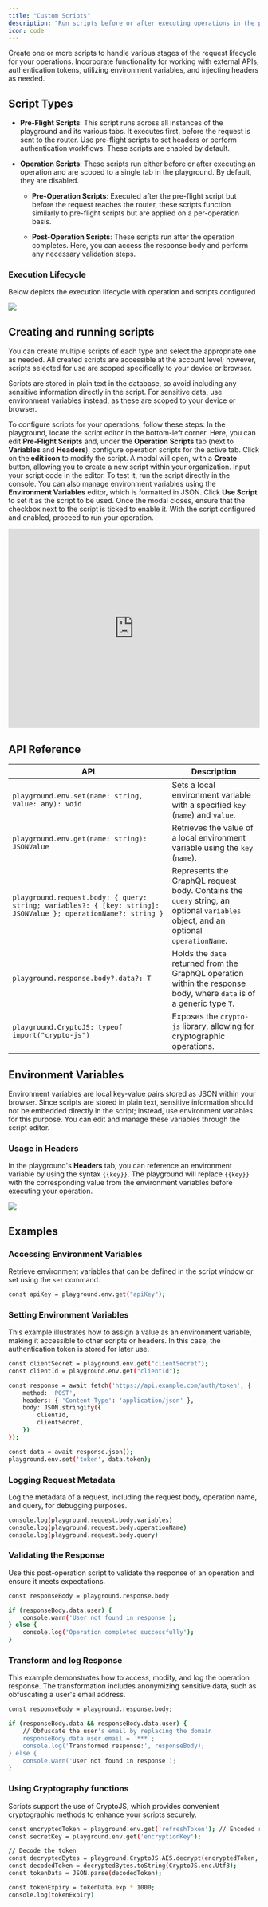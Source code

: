 ```yaml
---
title: "Custom Scripts"
description: "Run scripts before or after executing operations in the playground for authentication, validation and other workflows"
icon: code
---
```


Create one or more scripts to handle various stages of the request lifecycle for your operations. Incorporate functionality for working with external APIs, authentication tokens, utilizing environment variables, and injecting headers as needed.

## Script Types

* **Pre-Flight Scripts**: This script runs across all instances of the playground and its various tabs. It executes first, before the request is sent to the router. Use pre-flight scripts to set headers or perform authentication workflows. These scripts are enabled by default.

* **Operation Scripts**: These scripts run either before or after executing an operation and are scoped to a single tab in the playground. By default, they are disabled.

  * **Pre-Operation Scripts**: Executed after the pre-flight script but before the request reaches the router, these scripts function similarly to pre-flight scripts but are applied on a per-operation basis.

  * **Post-Operation Scripts**: These scripts run after the operation completes. Here, you can access the response body and perform any necessary validation steps.

### Execution Lifecycle

Below depicts the execution lifecycle with operation and scripts configured

<Frame caption="Pre-flight > Pre-Operation > Execute Operation > Post-Operation">
  <img src="/images/studio/image-17.png" />
</Frame>

## Creating and running scripts

You can create multiple scripts of each type and select the appropriate one as needed. All created scripts are accessible at the account level; however, scripts selected for use are scoped specifically to your device or browser.

<Note>
    Scripts are stored in plain text in the database, so avoid including any sensitive information directly in the script. For sensitive data, use environment variables instead, as these are scoped to your device or browser.
</Note>

To configure scripts for your operations, follow these steps:
<Steps>
    <Step title="Navigate to the Script Editor">
        In the playground, locate the script editor in the bottom-left corner. Here, you can edit **Pre-Flight Scripts** and, under the **Operation Scripts** tab (next to **Variables** and **Headers**), configure operation scripts for the active tab.
    </Step>
    <Step title="Edit or Create a Script">
        Click on th&#x65;**&#x20;edit icon** to modify the script. A modal will open, with a **Create** button, allowing you to create a new script within your organization.
    </Step>
    <Step title="Enter and Test the Script">
        Input your script code in the editor. To test it, run the script directly in the console. You can also manage environment variables using the **Environment Variables** editor, which is formatted in JSON.
    </Step>
    <Step title="Set the Script for Use">
        Click **Use Script** to set it as the script to be used.
    </Step>
    <Step title="Enable the Script">
        Once the modal closes, ensure that the checkbox next to the script is ticked to enable it.
    </Step>
    <Step title="Run Your Operation">
        With the script configured and enabled, proceed to run your operation.
    </Step>
</Steps>

<Frame>
    <iframe width="100%" height="400" src="https://www.youtube.com/embed/RmJDTkAfrKo" title="Creating Custom Scripts" frameborder="0" allow="accelerometer; autoplay; clipboard-write; encrypted-media; gyroscope; picture-in-picture; web-share" referrerpolicy="strict-origin-when-cross-origin" allowfullscreen></iframe>
</Frame>

## API Reference

|API|Description|
|---|---|
|`playground.env.set(name: string, value: any): void`|Sets a local environment variable with a specified `key` (`name`) and `value`.|
|`playground.env.get(name: string): JSONValue`|Retrieves the value of a local environment variable using the `key` (`name`).|
|`playground.request.body: { query: string; variables?: { [key: string]: JSONValue }; operationName?: string }`|Represents the GraphQL request body. Contains the `query` string, an optional `variables` object, and an optional `operationName`.|
|`playground.response.body?.data?: T`|Holds the `data` returned from the GraphQL operation within the response body, where `data` is of a generic type `T`.|
|`playground.CryptoJS: typeof import("crypto-js")`|Exposes the `crypto-js` library, allowing for cryptographic operations.|

## Environment Variables

Environment variables are local key-value pairs stored as JSON within your browser. Since scripts are stored in plain text, sensitive information should not be embedded directly in the script; instead, use environment variables for this purpose. You can edit and manage these variables through the script editor.

### Usage in Headers

In the playground's **Headers** tab, you can reference an environment variable by using the syntax `{{key}}`. The playground will replace `{{key}}` with the corresponding value from the environment variables before executing your operation.

<Frame>
    <img src="/images/studio/image-18.png" />
</Frame>

## Examples

### Accessing Environment Variables

Retrieve environment variables that can be defined in the script window or set using the `set` command.

```bash
const apiKey = playground.env.get("apiKey");
```

### Setting Environment Variables

This example illustrates how to assign a value as an environment variable, making it accessible to other scripts or headers. In this case, the authentication token is stored for later use.

```bash
const clientSecret = playground.env.get("clientSecret");
const clientId = playground.env.get("clientId");

const response = await fetch('https://api.example.com/auth/token', {
    method: 'POST',
    headers: { 'Content-Type': 'application/json' },
    body: JSON.stringify({
        clientId,
        clientSecret,
    })
});

const data = await response.json();
playground.env.set('token', data.token);
```

### Logging Request Metadata

Log the metadata of a request, including the request body, operation name, and query, for debugging purposes.

```bash
console.log(playground.request.body.variables)
console.log(playground.request.body.operationName)
console.log(playground.request.body.query)
```

### Validating the Response

Use this post-operation script to validate the response of an operation and ensure it meets expectations.

```bash
const responseBody = playground.response.body

if (responseBody.data.user) {
    console.warn('User not found in response');
} else {
    console.log('Operation completed successfully');
}
```

### Transform and log Response

This example demonstrates how to access, modify, and log the operation response. The transformation includes anonymizing sensitive data, such as obfuscating a user's email address.

```bash
const responseBody = playground.response.body;

if (responseBody.data && responseBody.data.user) {
    // Obfuscate the user's email by replacing the domain
    responseBody.data.user.email = `***`;
    console.log('Transformed response:', responseBody);
} else {
    console.warn('User not found in response');
}
```

### Using Cryptography functions

Scripts support the use of CryptoJS, which provides convenient cryptographic methods to enhance your scripts securely.


```bash
const encryptedToken = playground.env.get('refreshToken'); // Encoded refresh token
const secretKey = playground.env.get('encryptionKey');

// Decode the token
const decryptedBytes = playground.CryptoJS.AES.decrypt(encryptedToken, secretKey);
const decodedToken = decryptedBytes.toString(CryptoJS.enc.Utf8);
const tokenData = JSON.parse(decodedToken);

const tokenExpiry = tokenData.exp * 1000;
console.log(tokenExpiry)
```
